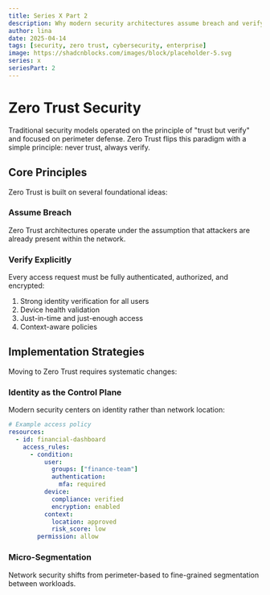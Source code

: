 ```yaml
---
title: Series X Part 2
description: Why modern security architectures assume breach and verify everything
author: lina
date: 2025-04-14
tags: [security, zero trust, cybersecurity, enterprise]
image: https://shadcnblocks.com/images/block/placeholder-5.svg
series: x
seriesPart: 2
---
```


# Zero Trust Security

Traditional security models operated on the principle of "trust but verify" and focused on perimeter defense. Zero Trust flips this paradigm with a simple principle: never trust, always verify.

## Core Principles

Zero Trust is built on several foundational ideas:

### Assume Breach

Zero Trust architectures operate under the assumption that attackers are already present within the network.

### Verify Explicitly

Every access request must be fully authenticated, authorized, and encrypted:

1. Strong identity verification for all users
2. Device health validation
3. Just-in-time and just-enough access
4. Context-aware policies

## Implementation Strategies

Moving to Zero Trust requires systematic changes:

### Identity as the Control Plane

Modern security centers on identity rather than network location:

```yaml
# Example access policy
resources:
  - id: financial-dashboard
    access_rules:
      - condition:
          user:
            groups: ["finance-team"]
            authentication:
              mfa: required
          device:
            compliance: verified
            encryption: enabled
          context:
            location: approved
            risk_score: low
        permission: allow
```

### Micro-Segmentation

Network security shifts from perimeter-based to fine-grained segmentation between workloads.

<Cards>
  <Card title="Zero Trust Reference Architecture" href="/docs/zero-trust" />
  <Card title="Identity Management" href="/docs/identity" />
</Cards>
